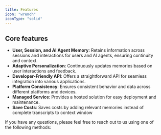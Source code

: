 ```yaml
---
title: Features
icon: "wrench"
iconType: "solid"
---
```


<Snippet file="blank-notif.mdx" />

## Core features

- **User, Session, and AI Agent Memory**: Retains information across sessions and interactions for users and AI agents, ensuring continuity and context.
- **Adaptive Personalization**: Continuously updates memories based on user interactions and feedback.
- **Developer-Friendly API**: Offers a straightforward API for seamless integration into various applications.
- **Platform Consistency**: Ensures consistent behavior and data across different platforms and devices.
- **Managed Service**: Provides a hosted solution for easy deployment and maintenance.
- **Save Costs**: Saves costs by adding relevant memories instead of complete transcripts to context window




If you have any questions, please feel free to reach out to us using one of the following methods:

<Snippet file="get-help.mdx" />